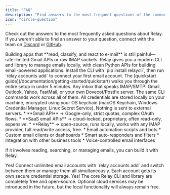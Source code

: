 ```yaml
---
title: "FAQ"
description: "Find answers to the most frequent questions of the community."
icon: "circle-question"
---
```


Check out the answers to the most frequently asked questions about Relay. If you weren't able to find an answer to your question, connect with the team on [Discord](https://discord.gg/T4zbT7RcVy) or [GitHub](https://github.com/relaycli/relay).

<Accordion title="What problem does Relay solve?">
  Building apps that **read, classify, and react to e-mail** is still painful—rate-limited Gmail APIs or raw IMAP sockets.
  Relay gives you a modern CLI and library to manage emails locally, with clean Python APIs for building email-powered applications.
</Accordion>

<Accordion title="How do I get started?">
  Install the CLI with `pip install relaycli`, then run `relay accounts add` to connect your first email account.
  The [quickstart guide](/documentation/getting-started/quickstart) walks you through the entire setup in under 5 minutes.
</Accordion>

<Accordion title="Which email providers are supported?">
  Any inbox that speaks IMAP/SMTP: Gmail, Outlook, Yahoo, FastMail, or your own Dovecot/Postfix server.
  The same CLI commands work across all of them.
</Accordion>

<Accordion title="How are my credentials stored?">
  All credentials are stored locally on your machine, encrypted using your OS keychain (macOS Keychain, Windows Credential Manager, Linux Secret Service).
  Nothing is sent to external servers.
</Accordion>

<Accordion title="How is this different from Gmail API or other email APIs?">
  * **Gmail API** → Google-only, strict quotas, complex OAuth flows.
  * **SaaS email APIs** → cloud-locked, proprietary, often read-only, expensive.
  * **Relay** → open-source, runs locally, works with any IMAP provider, full read/write access, free.
</Accordion>

<Accordion title="What can I build with Relay?">
  * Email automation scripts and bots
  * Custom email clients or dashboards
  * Smart auto-responders and filters
  * Integration with other business tools
  * Voice-controlled email interfaces

  If it involves reading, searching, or managing emails, you can build it with Relay.
</Accordion>

<Accordion title="Can I manage multiple email accounts?">
  Yes! Connect unlimited email accounts with `relay accounts add` and switch between them or manage them all simultaneously.
  Each account gets its own secure credential storage.
</Accordion>

<Accordion title="Is Relay free to use?">
  Yes! The core Relay CLI and library are completely free and open-source.
  Optional cloud services may be introduced in the future, but the local functionality will always remain free.
</Accordion>
